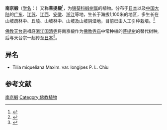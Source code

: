 {{Speciesbox
| name = 南京椴
| status = 
| status_system = 
| image =
| genus = Tilia
| species = miqueliana
| authority = Maxim.
}}

'''南京椴'''（[[学名|学名]]：{{lang|la|''Tilia miqueliana''}}）又称'''菩提椴'''<ref>{{cite journal |last1=Wang |first1=Xinyang |last2=Jin |first2=Cheng |last3=Huang |first3=Li |last4=Zhou |first4=Lihua |last5=Zheng |first5=Mingming |last6=Qian |first6=Shenhua |last7=Yang |first7=Yongchuan |title=Plant diversity and species replacement in Chinese Buddhist temples |journal=Biodiversity Science |date=2020-06-20 |volume=28 |issue=6 |pages=668 |doi=10.17520/biods.2019392}}</ref>，为[[锦葵科|锦葵科]][[椴树属|椴树属]]的植物。分布于[[日本|日本]]以及[[中国大陆|中国大陆]]的[[广东|广东]]、[[江苏|江苏]]、[[江西|江西]]、[[安徽|安徽]]、[[浙江|浙江]]等地，生长于海拔1,100米的地区，多生长在山坡疏林中、丘陵、山坡林中、山坡及山坡阴湿地，目前已由人工引种栽培。<ref>{{cite web| url =http://www.bioinfo.cn/db05/KmzwSpecies.php?action=view&id=22528| title =南京椴| work =《中国高等植物数据库全库》| publisher =中国科学院微生物研究所| author =昆明植物研究所| accessdate =2009-02-25| deadurl =yes| archiveurl =https://web.archive.org/web/20160305040430/http://www.bioinfo.cn/db05/KmzwSpecies.php?action=view&id=22528| archivedate =2016-03-05}}</ref>

[[佛教|佛教]][[天台宗|天台宗]]祖庭[[浙江|浙江]][[国清寺|国清寺]]将南京椴作为[[佛教寺庙|佛教寺庙]]中常种植的[[菩提树|菩提树]]的替代树种, 后与天台宗一起传至[[日本|日本]]<ref>{{cite journal |author1=史锋厚 |coauthors=沈永宝*,施季森 |title=南京椴资源的保护和开发利用 |journal=林业工程学报 |date=2012 |volume=26 |issue=3 |pages=11-14 |url=https://lkkf.njfu.edu.cn/oa/darticle.aspx?type=view&id=201203003 |accessdate=2020-12-15 }}{{Dead link}}</ref>。

== 异名 ==
* Tilia miqueliana Maxim. var. longipes P. L. Chiu

==参考文献==
{{reflist}}

{{Taxonbar|from=Q856646}}

[[Category:椴树属|南京椴]]
[[Category:佛教植物|Category:佛教植物]]


{{植物小作品}}